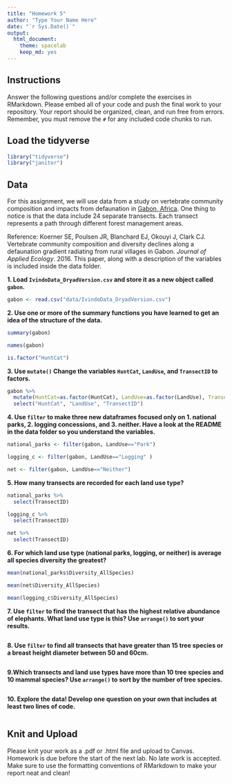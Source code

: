 ```yaml
---
title: "Homework 5"
author: "Type Your Name Here"
date: "`r Sys.Date()`"
output:
  html_document: 
    theme: spacelab
    keep_md: yes
---
```


## Instructions
Answer the following questions and/or complete the exercises in RMarkdown. Please embed all of your code and push the final work to your repository. Your report should be organized, clean, and run free from errors. Remember, you must remove the `#` for any included code chunks to run.  

## Load the tidyverse
```r
library("tidyverse")
library("janitor")
```

## Data 
For this assignment, we will use data from a study on vertebrate community composition and impacts from defaunation in [Gabon, Africa](https://en.wikipedia.org/wiki/Gabon). One thing to notice is that the data include 24 separate transects. Each transect represents a path through different forest management areas.  

Reference: Koerner SE, Poulsen JR, Blanchard EJ, Okouyi J, Clark CJ. Vertebrate community composition and diversity declines along a defaunation gradient radiating from rural villages in Gabon. _Journal of Applied Ecology_. 2016. This paper, along with a description of the variables is included inside the data folder.   

**1. Load `IvindoData_DryadVersion.csv` and store it as a new object called `gabon`.**
```r
gabon <- read.csv("data/IvindoData_DryadVersion.csv")
```

**2. Use one or more of the summary functions you have learned to get an idea of the structure of the data.**  
```r
summary(gabon)
```
  
```r
names(gabon)
```
  
```r
is.factor("HuntCat")
```
  
**3. Use `mutate()` Change the variables `HuntCat`, `LandUse`, and `TransectID` to factors.**
```r
gabon %>%
  mutate(HuntCat=as.factor(HuntCat), LandUse=as.factor(LandUse), TransectID=as.factor(TransectID)) %>%
  select("HuntCat", "LandUse", "TransectID")
```

**4. Use `filter` to make three new dataframes focused only on 1. national parks, 2. logging concessions, and 3. neither. Have a look at the README in the data folder so you understand the variables.**
```r
national_parks <- filter(gabon, LandUse=="Park")
```

```r
logging_c <- filter(gabon, LandUse=="Logging" )
```

```r
net <- filter(gabon, LandUse=="Neither")
```

**5. How many transects are recorded for each land use type?**
```r
national_parks %>%
  select(TransectID)
```

```r
logging_c %>%
  select(TransectID)
```

```r
net %>% 
  select(TransectID)
```

**6. For which land use type (national parks, logging, or neither) is average all species diversity the greatest?**
```r
mean(national_parks$Diversity_AllSpecies)
```

```r
mean(net$Diversity_AllSpecies)
```

```r
mean(logging_c$Diversity_AllSpecies)
```

**7. Use `filter` to find the transect that has the highest relative abundance of elephants. What land use type is this? Use `arrange()` to sort your results.** 
```r

```

**8. Use `filter` to find all transects that have greater than 15 tree species or a breast height diameter between 50 and 60cm.  **
```r

```

**9.Which transects and land use types have more than 10 tree species and 10 mammal species? Use `arrange()` to sort by the number of tree species.**
```r

```

**10. Explore the data! Develop one question on your own that includes at least two lines of code. **
```r

```

## Knit and Upload
Please knit your work as a .pdf or .html file and upload to Canvas. Homework is due before the start of the next lab. No late work is accepted. Make sure to use the formatting conventions of RMarkdown to make your report neat and clean!  